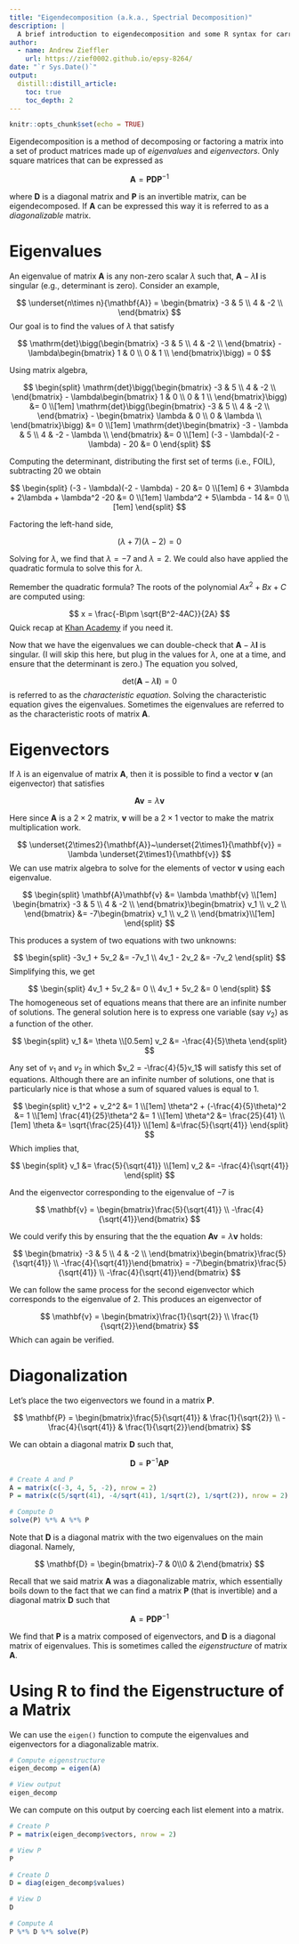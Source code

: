 ```yaml
---
title: "Eigendecomposition (a.k.a., Spectrial Decomposition)"
description: |
  A brief introduction to eigendecomposition and some R syntax for carrying out eigendecomposition.
author:
  - name: Andrew Zieffler 
    url: https://zief0002.github.io/epsy-8264/
date: "`r Sys.Date()`"
output: 
  distill::distill_article:
    toc: true
    toc_depth: 2
---
```


<script type="text/javascript" async
  src="https://cdnjs.cloudflare.com/ajax/libs/mathjax/3.1.0/es5/mml-chtml.min.js">
</script>

```r
knitr::opts_chunk$set(echo = TRUE)
```


Eigendecomposition is a method of decomposing or factoring a matrix into a set of product matrices made up of *eigenvalues* and *eigenvectors*. Only square matrices that can be expressed as 

$$
\mathbf{A} = \mathbf{P}\mathbf{D}\mathbf{P}^{-1}
$$

where **D** is a diagonal matrix and **P** is an invertible matrix, can be eigendecomposed. If **A** can be expressed this way it is referred to as a *diagonalizable* matrix.


# Eigenvalues

An eigenvalue of matrix **A** is any non-zero scalar $\lambda$ such that, $\mathbf{A} - \lambda \mathbf{I}$ is singular (e.g., determinant is zero). Consider an example,

$$
\underset{n\times n}{\mathbf{A}} = \begin{bmatrix}
-3 & 5  \\ 
4 & -2  \\
\end{bmatrix}
$$
Our goal is to find the values of $\lambda$ that satisfy

$$
\mathrm{det}\bigg(\begin{bmatrix}
-3 & 5  \\ 
4 & -2  \\
\end{bmatrix} - \lambda\begin{bmatrix}
1 & 0  \\ 
0 & 1  \\
\end{bmatrix}\bigg) = 0
$$

Using matrix algebra,

$$
\begin{split}
\mathrm{det}\bigg(\begin{bmatrix}
-3 & 5  \\ 
4 & -2  \\
\end{bmatrix} - \lambda\begin{bmatrix}
1 & 0  \\ 
0 & 1  \\
\end{bmatrix}\bigg) &= 0 \\[1em]
\mathrm{det}\bigg(\begin{bmatrix}
-3 & 5  \\ 
4 & -2  \\
\end{bmatrix} - \begin{bmatrix}
\lambda & 0  \\ 
0 & \lambda  \\
\end{bmatrix}\bigg) &= 0 \\[1em]
\mathrm{det}\begin{bmatrix}
-3 - \lambda & 5  \\ 
4 & -2 - \lambda \\
\end{bmatrix} &= 0 \\[1em]
(-3 - \lambda)(-2 - \lambda) - 20 &= 0
\end{split}
$$

Computing the determinant, distributing the first set of terms (i.e., FOIL), subtracting 20 we obtain

$$
\begin{split}
(-3 - \lambda)(-2 - \lambda) - 20 &= 0 \\[1em]
6 + 3\lambda + 2\lambda + \lambda^2 -20 &= 0 \\[1em]
\lambda^2 + 5\lambda - 14 &= 0 \\[1em]
\end{split}
$$

Factoring the left-hand side, 

$$
(\lambda + 7)(\lambda - 2) = 0
$$

Solving for $\lambda$, we find that $\lambda = -7$ and $\lambda = 2$. We could also have applied the quadratic formula to solve this for $\lambda$.

<aside>
Remember the quadratic formula? The roots of the polynomial $Ax^2+Bx+C$ are computed using:

$$
x = \frac{-B\pm \sqrt{B^2-4AC}}{2A}
$$
Quick recap at [Khan Academy](https://www.khanacademy.org/math/algebra/x2f8bb11595b61c86:quadratic-functions-equations/x2f8bb11595b61c86:quadratic-formula-a1/v/using-the-quadratic-formula) if you need it.
</aside>

Now that we have the eigenvalues we can double-check that $\mathbf{A} - \lambda \mathbf{I}$ is singular. (I will skip this here, but plug in the values for $\lambda$, one at a time, and ensure that the determinant is zero.) The equation you solved,

$$
\mathrm{det}\big(\mathbf{A} - \lambda \mathbf{I}\big)=0
$$
is referred to as the *characteristic equation*. Solving the characteristic equation gives the eigenvalues. Sometimes the eigenvalues are referred to as the characteristic roots of matrix **A**.


# Eigenvectors

If $\lambda$ is an eigenvalue of matrix **A**, then it is possible to find a vector **v** (an eigenvector) that satisfies

$$
\mathbf{A}\mathbf{v} = \lambda \mathbf{v}
$$

Here since **A** is a $2\times2$ matrix, **v** will be a $2\times1$ vector to make the matrix multiplication work.

$$
\underset{2\times2}{\mathbf{A}}~\underset{2\times1}{\mathbf{v}} = \lambda \underset{2\times1}{\mathbf{v}}
$$
We can use matrix algebra to solve for the elements of vector **v** using each eigenvalue.


$$
\begin{split}
\mathbf{A}\mathbf{v} &= \lambda \mathbf{v} \\[1em]
\begin{bmatrix}
-3 & 5  \\ 
4 & -2  \\
\end{bmatrix}\begin{bmatrix}
v_1 \\ 
v_2 \\
\end{bmatrix} &= -7\begin{bmatrix}
v_1 \\ 
v_2 \\
\end{bmatrix}\\[1em]
\end{split}
$$

This produces a system of two equations with two unknowns:

$$
\begin{split}
-3v_1 + 5v_2 &= -7v_1 \\
4v_1 - 2v_2 &= -7v_2 
\end{split}
$$
Simplifying this, we get

$$
\begin{split}
4v_1 + 5v_2 &= 0 \\
4v_1 + 5v_2 &= 0 
\end{split}
$$
The homogeneous set of equations means that there are an infinite number of solutions. The general solution here is to express one variable (say $v_2$) as a function of the other.

$$
\begin{split}
v_1 &= \theta \\[0.5em]
v_2 &= -\frac{4}{5}\theta 
\end{split}
$$

Any set of $v_1$ and $v_2$ in which $v_2 = -\frac{4}{5}v_1$ will satisfy this set of equations. Although there are an infinite number of solutions, one that is particularly nice is that whose a sum of squared values is equal to 1.


$$
\begin{split}
v_1^2 + v_2^2 &= 1 \\[1em]
\theta^2 + (-\frac{4}{5}\theta)^2 &= 1 \\[1em]
\frac{41}{25}\theta^2 &= 1 \\[1em]
\theta^2 &= \frac{25}{41} \\[1em]
\theta &= \sqrt{\frac{25}{41}} \\[1em]
&=\frac{5}{\sqrt{41}}
\end{split}
$$
Which implies that,

$$
\begin{split}
v_1 &= \frac{5}{\sqrt{41}} \\[1em]
v_2 &= -\frac{4}{\sqrt{41}}
\end{split}
$$

And the eigenvector corresponding to the eigenvalue of $-7$ is

$$
\mathbf{v} = \begin{bmatrix}\frac{5}{\sqrt{41}} \\ -\frac{4}{\sqrt{41}}\end{bmatrix}
$$

We could verify this by ensuring that the the equation $\mathbf{A}\mathbf{v}=\lambda\mathbf{v}$ holds:

$$
\begin{bmatrix}
-3 & 5  \\ 
4 & -2  \\
\end{bmatrix}\begin{bmatrix}\frac{5}{\sqrt{41}} \\ -\frac{4}{\sqrt{41}}\end{bmatrix} = -7\begin{bmatrix}\frac{5}{\sqrt{41}} \\ -\frac{4}{\sqrt{41}}\end{bmatrix}
$$


We can follow the same process for the second eigenvector which corresponds to the eigenvalue of 2. This produces an eigenvector of 

$$
\mathbf{v} = \begin{bmatrix}\frac{1}{\sqrt{2}} \\ \frac{1}{\sqrt{2}}\end{bmatrix}
$$
Which can again be verified.


# Diagonalization

Let's place the two eigenvectors we found in a matrix **P**.

$$
\mathbf{P} = \begin{bmatrix}\frac{5}{\sqrt{41}} & \frac{1}{\sqrt{2}} \\ -\frac{4}{\sqrt{41}} & \frac{1}{\sqrt{2}}\end{bmatrix}
$$

We can obtain a diagonal matrix **D** such that,

$$
\mathbf{D} = \mathbf{P}^{-1}\mathbf{A}\mathbf{P}
$$

```r
# Create A and P
A = matrix(c(-3, 4, 5, -2), nrow = 2)
P = matrix(c(5/sqrt(41), -4/sqrt(41), 1/sqrt(2), 1/sqrt(2)), nrow = 2)

# Compute D
solve(P) %*% A %*% P
```

Note that **D** is a diagonal matrix with the two eigenvalues on the main diagonal. Namely,

$$
\mathbf{D} = \begin{bmatrix}-7 & 0\\0 & 2\end{bmatrix}
$$

Recall that we said matrix **A** was a diagonalizable matrix, which essentially boils down to the fact that we can find a matrix **P** (that is invertible) and a diagonal matrix **D** such that


$$
\mathbf{A} = \mathbf{P}\mathbf{D}\mathbf{P}^{-1}
$$

We find that **P** is a matrix composed of eigenvectors, and **D** is a diagonal matrix of eigenvalues. This is sometimes called the *eigenstructure* of matrix **A**. 


# Using R to find the Eigenstructure of a Matrix

We can use the `eigen()` function to compute the eigenvalues and eigenvectors for a diagonalizable matrix.

```r
# Compute eigenstructure
eigen_decomp = eigen(A)

# View output
eigen_decomp
```


We can compute on this output by coercing each list element into a matrix.

```r
# Create P
P = matrix(eigen_decomp$vectors, nrow = 2)

# View P
P

# Create D
D = diag(eigen_decomp$values)

# View D
D

# Compute A
P %*% D %*% solve(P)
```


